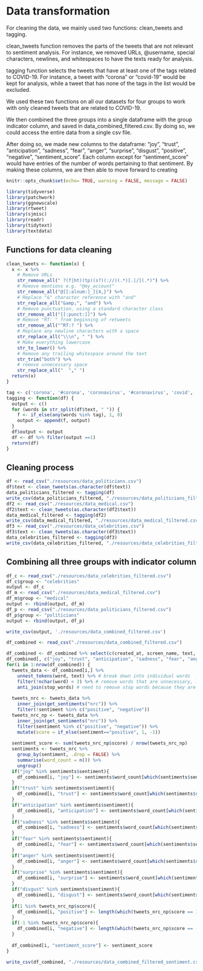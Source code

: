 # Data transformation

For cleaning the data, we mainly used two functions: clean_tweets and tagging. 

clean_tweets function removes the parts of the tweets that are not relevant to sentiment analysis. For instance, we removed URLs, @username, special characters, newlines, and whitespaces to have the texts ready for analysis.

tagging function selects the tweets that have at least one of the tags related to COVID-19. For instance, a tweet with "corona" or "covid-19" would be kept for analysis, while a tweet that has none of the tags in the list would be excluded.

We used these two functions on all our datasets for four groups to work with only cleaned tweets that are related to COVID-19.

We then combined the three groups into a single dataframe with the group indicator column, and saved in data_combined_filtered.csv.
By doing so, we could access the entire data from a single csv file.

After doing so, we made new columns to the dataframe: "joy", "trust", "anticipation", "sadness", "fear", "anger", "surprise", "disgust", "positive", "negative", "sentiment_score". Each column except for "sentiment_score" would have entries of the number of words pertaining to that sentiment. By making these columns, we are then able to move forward to creating 

```r
knitr::opts_chunk$set(echo= TRUE, warning = FALSE, message = FALSE)
```

```r
library(tidyverse)
library(patchwork)
library(ggnewscale)
library(rtweet)
library(sjmisc)
library(readr)
library(tidytext)
library(textdata)
```

## Functions for data cleaning
```r
clean_tweets <- function(x) {
  x <- x %>%
    # Remove URLs
    str_remove_all(" ?(f|ht)(tp)(s?)(://)(.*)[.|/](.*)") %>%
    # Remove mentions e.g. "@my_account"
    str_remove_all("@[[:alnum:]_]{4,}") %>%
    # Replace "&" character reference with "and"
    str_replace_all("&amp;", "and") %>%
    # Remove punctuation, using a standard character class
    str_remove_all("[[:punct:]]") %>%
    # Remove "RT: " from beginning of retweets
    str_remove_all("^RT:? ") %>%
    # Replace any newline characters with a space
    str_replace_all("\\\n", " ") %>%
    # Make everything lowercase
    str_to_lower() %>%
    # Remove any trailing whitespace around the text
    str_trim("both") %>% 
    # remove unnecessary space
    str_replace_all("  "," ")
  return(x)
}
```

```r
tag <- c('corona', '#corona', 'coronavirus', '#coronavirus', 'covid', '#covid', 'covid19', '#covid19', 'covid-19', '#covid-19', 'sarscov2', '#sarscov2', 'sars cov2', 'sars cov 2', 'covid_19', '#covid_19', '#ncov', 'ncov', '#ncov2019', 'ncov2019', '2019-ncov', '#2019-ncov', 'pandemic', '#pandemic #2019ncov', '2019ncov', 'quarantine', '#quarantine', 'flatten the curve', 'flattening the curve', '#flatteningthecurve', '#flattenthecurve', 'hand sanitizer', '#handsanitizer', '#lockdown', 'lockdown', 'social distancing', '#socialdistancing', 'work from home', '#workfromhome', 'working from home', '#workingfromhome', 'ppe', 'n95', '#ppe', '#n95', '#covidiots', 'covidiots', 'herd immunity', '#herdimmunity', 'pneumonia', '#pneumonia', 'chinese virus', '#chinesevirus', 'wuhan virus', '#wuhanvirus', 'kung flu', '#kungflu', 'wearamask', '#wearamask', 'wear a mask', 'vaccine', 'vaccines', '#vaccine', '#vaccines', 'corona vaccine', 'corona vaccines', '#coronavaccine', '#coronavaccines', 'face shield', '#faceshield', 'face shields', '#faceshields', 'health worker', '#healthworker', 'health workers', '#healthworkers', '#stayhomestaysafe', '#coronaupdate', '#frontlineheroes', '#coronawarriors', '#homeschool', '#homeschooling', '#hometasking', '#masks4all', '#wfh', 'wash ur hands', 'wash your hands', '#washurhands', '#washyourhands', '#stayathome', '#stayhome', '#selfisolating', 'self isolating')
tagging <- function(df) {
  output <- c()
  for (words in str_split(df$text, " ")) {
    f <- if_else(any(words %in% tag), 1, 0)
    output <- append(f, output)
  }
  df$output <- output
  df <- df %>% filter(output ==1) 
  return(df)
}
```


## Cleaning process
```r
df <- read_csv("./resources/data_politicians.csv")
df$text <- clean_tweets(as.character(df$text))
data_politicians_filtered <- tagging(df)
write_csv(data_politicians_filtered, "./resources/data_politicians_filtered.csv")
df2 <- read_csv("./resources/data_medical.csv")
df2$text <- clean_tweets(as.character(df2$text))
data_medical_filtered <- tagging(df2)
write_csv(data_medical_filtered, "./resources/data_medical_filtered.csv")
df3 <- read_csv("./resources/data_celebrities.csv")
df3$text <- clean_tweets(as.character(df3$text))
data_celebrities_filtered <- tagging(df3)
write_csv(data_celebrities_filtered, "./resources/data_celebrities_filtered.csv")
```


## Combining all three groups with indicator column
```r
df_c <- read_csv("./resources/data_celebrities_filtered.csv")
df_c$group <- "celebrities"
output <- df_c
df_m <- read_csv("./resources/data_medical_filtered.csv")
df_m$group <- "medical"
output <- rbind(output, df_m)
df_p <- read_csv("./resources/data_politicians_filtered.csv")
df_p$group <- "politicians"
output <- rbind(output, df_p)
```

```r
write_csv(output, './resources/data_combined_filtered.csv')
```

```r
df_combined <- read_csv("./resources/data_combined_filtered.csv")
```

```r
df_combined <- df_combined %>% select(c(created_at, screen_name, text, retweet_count, quote_count, reply_count, followers_count, group))
df_combined[, c("joy", "trust", "anticipation", "sadness", "fear", "anger", "surprise", "disgust", "positive", "negative", "sentiment_score")] <- NA
for(i in 1:nrow(df_combined)) {
  tweets_data <- df_combined[i,] %>%
    unnest_tokens(word, text) %>% # break down into individual words
    filter(!nchar(word) < 3) %>% # remove words that are unnecessary, like exclamations
    anti_join(stop_words) # need to remove stop words because they are also unnecessary
  
  tweets_nrc <- tweets_data %>% 
    inner_join(get_sentiments("nrc")) %>% 
    filter(!sentiment %in% c("positive", "negative"))
  tweets_nrc_np <- tweets_data %>% 
    inner_join(get_sentiments("nrc")) %>% 
    filter(sentiment %in% c("positive", "negative")) %>% 
    mutate(score = if_else(sentiment=="positive", 1, -1))
  
  sentiment_score <- sum(tweets_nrc_np$score) / nrow(tweets_nrc_np)
  sentiments <- tweets_nrc %>%
    group_by(sentiment, .drop = FALSE) %>%
    summarise(word_count = n()) %>% 
    ungroup()
  if("joy" %in% sentiments$sentiment){
    df_combined[i, "joy"] <- sentiments$word_count[which(sentiments$sentiment=="joy")]
  }
  if("trust" %in% sentiments$sentiment){
    df_combined[i, "trust"] <- sentiments$word_count[which(sentiments$sentiment=="trust")]
  }
  if("anticipation" %in% sentiments$sentiment){
    df_combined[i, "anticipation"] <- sentiments$word_count[which(sentiments$sentiment=="anticipation")]
  }
  if("sadness" %in% sentiments$sentiment){
    df_combined[i, "sadness"] <- sentiments$word_count[which(sentiments$sentiment=="sadness")]
  }
  if("fear" %in% sentiments$sentiment){
    df_combined[i, "fear"] <- sentiments$word_count[which(sentiments$sentiment=="fear")]
  }
  if("anger" %in% sentiments$sentiment){
    df_combined[i, "anger"] <- sentiments$word_count[which(sentiments$sentiment=="anger")]
  }
  if("surprise" %in% sentiments$sentiment){
    df_combined[i, "surprise"] <- sentiments$word_count[which(sentiments$sentiment=="surprise")]
  }
  if("disgust" %in% sentiments$sentiment){
    df_combined[i, "disgust"] <- sentiments$word_count[which(sentiments$sentiment=="disgust")]
  }
  if(1 %in% tweets_nrc_np$score){
    df_combined[i, "positive"] <- length(which(tweets_nrc_np$score == 1))
  }
  if(-1 %in% tweets_nrc_np$score){
    df_combined[i, "negative"] <- length(which(tweets_nrc_np$score == -1))
  }
  
  df_combined[i, "sentiment_score"] <- sentiment_score
}
```

```r
write_csv(df_combined, "./resources/data_combined_filtered_sentiment.csv")
```